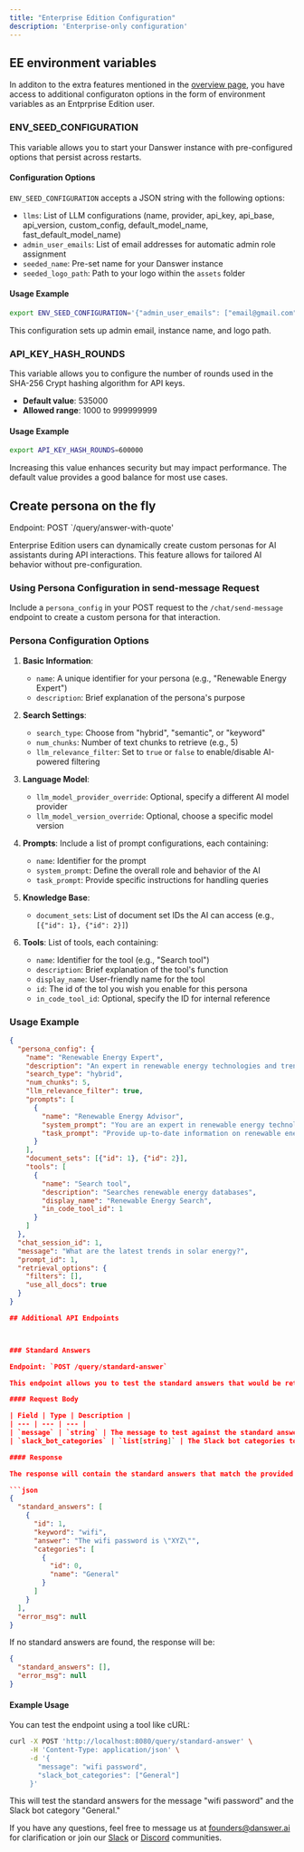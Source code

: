 ```yaml
---
title: "Enterprise Edition Configuration"
description: 'Enterprise-only configuration'
---
```



## EE environment variables 

In additon to the extra features mentioned in the [overview page](/enterprise_edition/overview), you have access to additional configuraton options in the form of environment variables as an Entprprise Edition user.


### ENV_SEED_CONFIGURATION

This variable allows you to start your Danswer instance with pre-configured options that persist across restarts.

#### Configuration Options

`ENV_SEED_CONFIGURATION` accepts a JSON string with the following options:

- `llms`: List of LLM configurations (name, provider, api_key, api_base, api_version, custom_config, default_model_name, fast_default_model_name)
- `admin_user_emails`: List of email addresses for automatic admin role assignment
- `seeded_name`: Pre-set name for your Danswer instance
- `seeded_logo_path`: Path to your logo within the `assets` folder

#### Usage Example

```bash
export ENV_SEED_CONFIGURATION='{"admin_user_emails": ["email@gmail.com"], "seeded_name": "Acme Corp", "seeded_logo_path": "assets/logo.png"}'
```

This configuration sets up admin email, instance name, and logo path.

### API_KEY_HASH_ROUNDS

This variable allows you to configure the number of rounds used in the SHA-256 Crypt hashing algorithm for API keys.

- **Default value**: 535000
- **Allowed range**: 1000 to 999999999

#### Usage Example

```bash
export API_KEY_HASH_ROUNDS=600000
```

Increasing this value enhances security but may impact performance. The default value provides a good balance for most use cases.

## Create persona on the fly

Endpoint: POST `/query/answer-with-quote'

Enterprise Edition users can dynamically create custom personas for AI assistants during API interactions. This feature allows for tailored AI behavior without pre-configuration.

### Using Persona Configuration in send-message Request

Include a `persona_config` in your POST request to the `/chat/send-message` endpoint to create a custom persona for that interaction.

### Persona Configuration Options

1. **Basic Information**: 
   - `name`: A unique identifier for your persona (e.g., "Renewable Energy Expert")
   - `description`: Brief explanation of the persona's purpose

2. **Search Settings**: 
   - `search_type`: Choose from "hybrid", "semantic", or "keyword"
   - `num_chunks`: Number of text chunks to retrieve (e.g., 5)
   - `llm_relevance_filter`: Set to `true` or `false` to enable/disable AI-powered filtering

3. **Language Model**: 
   - `llm_model_provider_override`: Optional, specify a different AI model provider
   - `llm_model_version_override`: Optional, choose a specific model version

4. **Prompts**: Include a list of prompt configurations, each containing:
   - `name`: Identifier for the prompt
   - `system_prompt`: Define the overall role and behavior of the AI
   - `task_prompt`: Provide specific instructions for handling queries

5. **Knowledge Base**: 
   - `document_sets`: List of document set IDs the AI can access (e.g., `[{"id": 1}, {"id": 2}]`)

6. **Tools**: List of tools, each containing:
   - `name`: Identifier for the tool (e.g., "Search tool")
   - `description`: Brief explanation of the tool's function
   - `display_name`: User-friendly name for the tool
   - `id`: The id of the tol you wish you enable for this persona
   - `in_code_tool_id`: Optional, specify the ID for internal reference

### Usage Example

```json
{
  "persona_config": {
    "name": "Renewable Energy Expert",
    "description": "An expert in renewable energy technologies and trends",
    "search_type": "hybrid",
    "num_chunks": 5,
    "llm_relevance_filter": true,
    "prompts": [
      {
        "name": "Renewable Energy Advisor",
        "system_prompt": "You are an expert in renewable energy technologies.",
        "task_prompt": "Provide up-to-date information on renewable energy developments, focusing on accuracy and citing sources when possible."
      }
    ],
    "document_sets": [{"id": 1}, {"id": 2}],
    "tools": [
      {
        "name": "Search tool",
        "description": "Searches renewable energy databases",
        "display_name": "Renewable Energy Search",
        "in_code_tool_id": 1
      }
    ]
  },
  "chat_session_id": 1,
  "message": "What are the latest trends in solar energy?",
  "prompt_id": 1,
  "retrieval_options": {
    "filters": [],
    "use_all_docs": true
  }
}

## Additional API Endpoints



### Standard Answers

Endpoint: `POST /query/standard-answer`

This endpoint allows you to test the standard answers that would be returned for a given message and set of Slack bot categories.

#### Request Body

| Field | Type | Description |
| --- | --- | --- |
| `message` | `string` | The message to test against the standard answers. |
| `slack_bot_categories` | `list[string]` | The Slack bot categories to use when searching for standard answers. |

#### Response

The response will contain the standard answers that match the provided message and categories, or an empty list of standard answers if none are found.

```json
{
  "standard_answers": [
    {
      "id": 1,
      "keyword": "wifi",
      "answer": "The wifi password is \"XYZ\"",
      "categories": [
        {
          "id": 0,
          "name": "General"
        }
      ]
    }
  ],
  "error_msg": null
}
```

If no standard answers are found, the response will be:

```json
{
  "standard_answers": [],
  "error_msg": null
}
```

#### Example Usage

You can test the endpoint using a tool like cURL:

```bash
curl -X POST 'http://localhost:8080/query/standard-answer' \
     -H 'Content-Type: application/json' \
     -d '{
       "message": "wifi password",
       "slack_bot_categories": ["General"]
     }'
```

This will test the standard answers for the message "wifi password" and the Slack bot category "General."

If you have any questions, feel free to message us at founders@danswer.ai for clarification or join our [Slack](https://join.slack.com/t/danswer/shared_invite/zt-2lcmqw703-071hBuZBfNEOGUsLa5PXvQ) or [Discord](https://discord.gg/TDJ59cGV2X) communities.



